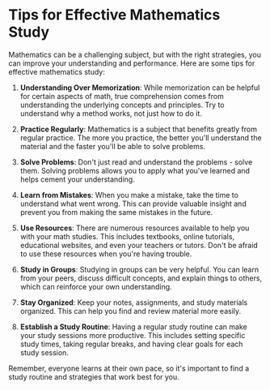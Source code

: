 # Tips for Effective Mathematics Study

Mathematics can be a challenging subject, but with the right strategies, you can improve your understanding and performance. Here are some tips for effective mathematics study:

1. **Understanding Over Memorization**: While memorization can be helpful for certain aspects of math, true comprehension comes from understanding the underlying concepts and principles. Try to understand why a method works, not just how to do it.

2. **Practice Regularly**: Mathematics is a subject that benefits greatly from regular practice. The more you practice, the better you'll understand the material and the faster you'll be able to solve problems.

3. **Solve Problems**: Don't just read and understand the problems - solve them. Solving problems allows you to apply what you've learned and helps cement your understanding.

4. **Learn from Mistakes**: When you make a mistake, take the time to understand what went wrong. This can provide valuable insight and prevent you from making the same mistakes in the future.

5. **Use Resources**: There are numerous resources available to help you with your math studies. This includes textbooks, online tutorials, educational websites, and even your teachers or tutors. Don't be afraid to use these resources when you're having trouble.

6. **Study in Groups**: Studying in groups can be very helpful. You can learn from your peers, discuss difficult concepts, and explain things to others, which can reinforce your own understanding.

7. **Stay Organized**: Keep your notes, assignments, and study materials organized. This can help you find and review material more easily.

8. **Establish a Study Routine**: Having a regular study routine can make your study sessions more productive. This includes setting specific study times, taking regular breaks, and having clear goals for each study session.

Remember, everyone learns at their own pace, so it's important to find a study routine and strategies that work best for you.
